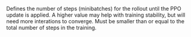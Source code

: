 Defines the number of steps (minibatches) for the rollout until the PPO update is applied. A higher value may help with training stability, but will need more interations to converge. Must be smaller than or equal to the total number of steps in the training.